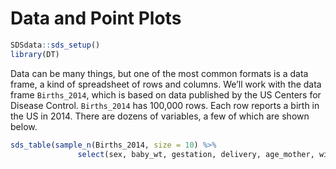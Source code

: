 # Data and Point Plots

```r
SDSdata::sds_setup()
library(DT)
```

Data can be many things, but one of the most common formats is a data frame, a kind of spreadsheet of rows and columns. We'll work with the data frame `Births_2014`, which is based on data  published by the US Centers for Disease Control. `Births_2014` has 100,000 rows. Each row reports a birth in the US in 2014. There are dozens of variables, a few of which are shown below.

```r
sds_table(sample_n(Births_2014, size = 10) %>%
               select(sex, baby_wt, gestation, delivery, age_mother, wic), nrows = 100000)
```
